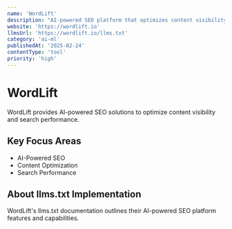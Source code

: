 ```yaml
---
name: 'WordLift'
description: "AI-powered SEO platform that optimizes content visibility and search performance"
website: 'https://wordlift.io'
llmsUrl: 'https://wordlift.io/llms.txt'
category: 'ai-ml'
publishedAt: '2025-02-24'
contentType: 'tool'
priority: 'high'
---
```


# WordLift

WordLift provides AI-powered SEO solutions to optimize content visibility and search performance.

## Key Focus Areas

- AI-Powered SEO
- Content Optimization
- Search Performance

## About llms.txt Implementation

WordLift's llms.txt documentation outlines their AI-powered SEO platform features and capabilities.
